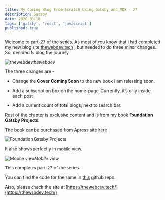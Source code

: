 ```yaml
---
title: My Coding Blog From Scratch Using Gatsby and MDX - 27
description: Gatsby
date: 2020-03-18
tags: ['gatsby', 'react', 'javascript']
published: true
---
```


Welcome to part-27 of the series. As most of you know that i had completed my new blog site [thewebdev.tech](https://thewebdev.tech/) , but needed to do three minor changes. So, decided to blog the journey.

![thewebdev](https://res.cloudinary.com/dxkxvfo2o/image/upload/v1589957050/27-dev/1_bt6ntw.png)*thewebdev*

The three changes are -

* Change the **Cover Coming Soon** to the new book i am releasing soon.

* Add a subscription box on the home-page. Currently, it’s only inside each post.

* Add a current count of total blogs, next to search bar.

Rest of the chapter is exclusive content and is from my book **Foundation Gatsby Projects**.

The book can be purchased from Apress site <a href="https://www.apress.com/in/book/9781484265574" target="_blank" rel="noopener noreferrer">here</a>

![Foundation Gatsby Projects](https://res.cloudinary.com/dxkxvfo2o/image/upload/v1609570264/Foundation_Gatsby_zilffx.jpg)

It also shows perfectly in mobile view.

![Mobile view](https://res.cloudinary.com/dxkxvfo2o/image/upload/v1589957052/27-dev/12_pmjwcg.png)*Mobile view*


This completes part-27 of the series.

You can find the code for the same in [this](https://github.com/nabendu82/thewebdev-public) github repo.

Also, please check the site at [https://thewebdev.tech/](https://thewebdev.tech/)

